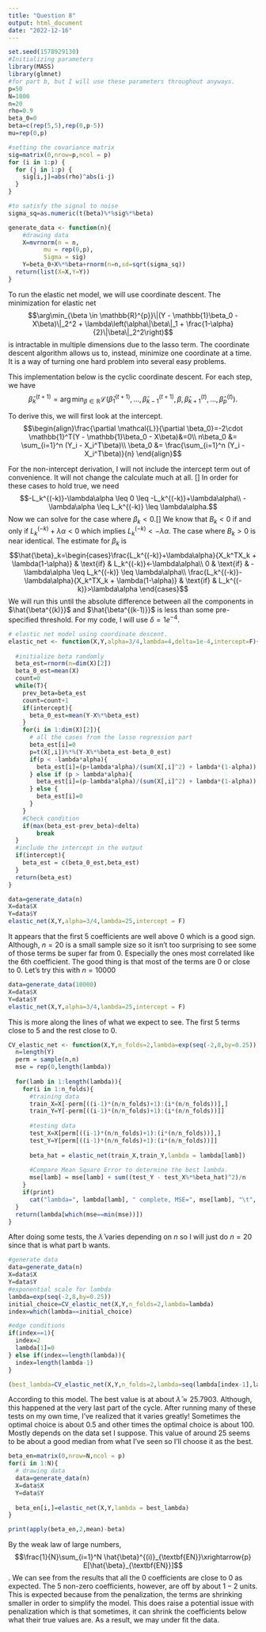 ```yaml
---
title: "Question 8"
output: html_document
date: "2022-12-16"
---
```


```r
set.seed(1578929130)
#Initializing parameters
library(MASS)
library(glmnet)
#for part b, but I will use these parameters throughout anyways.
p=50
N=1000
n=20
rho=0.9
beta_0=0
beta=c(rep(5,5),rep(0,p-5))
mu=rep(0,p)

#setting the covariance matrix
sig=matrix(0,nrow=p,ncol = p)
for (i in 1:p) {
  for (j in 1:p) {
    sig[i,j]=abs(rho)^abs(i-j)
  }
}

#to satisfy the signal to noise
sigma_sq=as.numeric(t(beta)%*%sig%*%beta)
```

```r
generate_data <- function(n){
    #drawing data
    X=mvrnorm(n = n,
          mu = rep(0,p), 
          Sigma = sig)
    Y=beta_0+X%*%beta+rnorm(n=n,sd=sqrt(sigma_sq))
  return(list(X=X,Y=Y))
}
```

To run the elastic net model, we will use coordinate descent. The minimization for elastic net $$\arg\min_{\beta \in \mathbb{R}^{p}}\|(Y - \mathbb{1}\beta_0 - X\beta)\|_2^2 + \lambda\left(\alpha\|\beta\|_1 + \frac{1-\alpha}{2}\|\beta\|_2^2\right)$$ is intractable in multiple dimensions due to the lasso term. The coordinate descent algorithm allows us to, instead, minimize one coordinate at a time. It is a way of turning one hard problem into several easy problems.

This implementation below is the cyclic coordinate descent. For each step, we have $$\hat{\beta}_k^{(t+1)}=\arg\min_{\beta \in \mathbb{R}} \mathcal{L}(\hat{\beta}_1^{(t+1)},...,\hat{\beta}_{k-1}^{(t+1)},\beta,\hat{\beta}_{k+1}^{(t)},...,\hat{\beta}_p^{(t)}).$$ 

To derive this, we will first look at the intercept. $$\begin{align}\frac{\partial \mathcal{L}}{\partial \beta_0}=-2\cdot \mathbb{1}^T(Y - \mathbb{1}\beta_0 - X\beta)&=0\\
n\beta_0 &= \sum_{i=1}^n (Y_i - X_i^T\beta)\\
\beta_0 &= \frac{\sum_{i=1}^n (Y_i - X_i^T\beta)}{n}
\end{align}$$

For the non-intercept derivation, I will not include the intercept term out of convenience. It will not change the calculate much at all. \[\begin{align}\frac{\partial \mathcal{L}}{\partial \beta_k}&=-2\cdot X_k^T(Y - X\beta) + \lambda\alpha \frac{\partial }{\partial \beta_k} \|\beta\|_1 + (1-\alpha)\beta_k=0 \tag{Let $L_k=X_k^T(Y - X\beta)$}\\
\tag{$L_k^{(-k)}=X_k^T(Y - X\beta^{(-k)})$ where $\beta^{(-k)}=\beta$ such that $\beta_k=0$}0&=\begin{cases}-L_k - \lambda\alpha + \lambda(1-\alpha)\beta_k & \text{if} &\beta_k<0\\
\left[-L_k^{(-k)}-\lambda\alpha,-L_k^{(-k)}+\lambda\alpha\right] & \text{if} & \beta_k=0\\
-L_k + \lambda\alpha + \lambda(1-\alpha)\beta_k & \text{if} &\beta_k>0\end{cases}\\
\end{align}\] In order for these cases to hold true, we need $$-L_k^{(-k)}-\lambda\alpha \leq 0 \leq -L_k^{(-k)}+\lambda\alpha\\
-\lambda\alpha \leq L_k^{(-k)} \leq \lambda\alpha.$$ Now we can solve for the case where $\beta_k<0$.\[\begin{align}-L_k^{(-k)}+X_k^TX_k\beta_k-\lambda\alpha+\lambda(1-\alpha)\beta_k&=0\tag{$L_k=L_k^{(-k)}-X_k^TX_k\beta_k$}\\
\left((X_k^TX_k + \lambda(1-\alpha)\right)\beta_k&=L_k^{(-k)}+\lambda \alpha\\
\beta_k=\frac{L_k^{(-k)}+\lambda\alpha}{X_k^TX_k + \lambda(1-\alpha)}.
\end{align}\] We know that $B_k < 0$ if and only if $L_k^{(-k)}+\lambda\alpha<0$ which implies $L_k^{(-k)}<-\lambda\alpha$. The case where $B_k>0$ is near identical. The estimate for $\beta_k$ is $$\hat{\beta}_k=\begin{cases}\frac{L_k^{(-k)}+\lambda\alpha}{X_k^TX_k + \lambda(1-\alpha)} & \text{if} & L_k^{(-k)}<-\lambda\alpha\\
0 & \text{if} & -\lambda\alpha \leq L_k^{(-k)} \leq \lambda\alpha\\
\frac{L_k^{(-k)}-\lambda\alpha}{X_k^TX_k + \lambda(1-\alpha)} & \text{if} & L_k^{(-k)}>\lambda\alpha
\end{cases}$$ We will run this until the absolute difference between all the components in $\hat{\beta^{(k)}}$ and $\hat{\beta^{(k-1)}}$ is less than some pre-specified threshold. For my code, I will use $\delta=1e^{-4}$.

```r
# elastic net model using coordinate descent.
elastic_net <- function(X,Y,alpha=3/4,lambda=4,delta=1e-4,intercept=F){
  
  #initialize beta randomly
  beta_est=rnorm(n=dim(X)[2])
  beta_0_est=mean(X)
  count=0
  while(T){
    prev_beta=beta_est
    count=count+1
    if(intercept){
      beta_0_est=mean(Y-X%*%beta_est)
    }
    for(i in 1:dim(X)[2]){
      # all the cases from the lasso regression part
      beta_est[i]=0
      p=t(X[,i])%*%(Y-X%*%beta_est-beta_0_est)
      if(p < -lambda*alpha){
        beta_est[i]=(p+lambda*alpha)/(sum(X[,i]^2) + lambda*(1-alpha))
      } else if (p > lambda*alpha){
        beta_est[i]=(p-lambda*alpha)/(sum(X[,i]^2) + lambda*(1-alpha))
      } else {
        beta_est[i]=0
      }
    }
    #Check condition
    if(max(beta_est-prev_beta)<delta)
        break
  }
  #include the intercept in the output
  if(intercept){
    beta_est = c(beta_0_est,beta_est)
  }
  return(beta_est)
}
```

```r
data=generate_data(n)
X=data$X
Y=data$Y
elastic_net(X,Y,alpha=3/4,lambda=25,intercept = F)
```
It appears that the first 5 coefficients are well above 0 which is a good sign. Although, $n=20$ is a small sample size so it isn't too surprising to see some of those terms be super far from 0. Especially the ones most correlated like the 6th coefficient. The good thing is that most of the terms are 0 or close to 0. Let's try this with $n=10000$

```r
data=generate_data(10000)
X=data$X
Y=data$Y
elastic_net(X,Y,alpha=3/4,lambda=25,intercept = F)
```
This is more along the lines of what we expect to see. The first 5 terms close to 5 and the rest close to 0.

```r
CV_elastic_net <- function(X,Y,n_folds=2,lambda=exp(seq(-2,8,by=0.25)),print=F){
  n=length(Y)
  perm = sample(n,n)
  mse = rep(0,length(lambda))
  
  for(lamb in 1:length(lambda)){
    for(i in 1:n_folds){
      #training data
      train_X=X[-perm[((i-1)*(n/n_folds)+1):(i*(n/n_folds))],]
      train_Y=Y[-perm[((i-1)*(n/n_folds)+1):(i*(n/n_folds))]]
      
      #testing data
      test_X=X[perm[((i-1)*(n/n_folds)+1):(i*(n/n_folds))],]
      test_Y=Y[perm[((i-1)*(n/n_folds)+1):(i*(n/n_folds))]]
      
      beta_hat = elastic_net(train_X,train_Y,lambda = lambda[lamb])
      
      #Compare Mean Square Error to determine the best lambda.
      mse[lamb] = mse[lamb] + sum((test_Y - test_X%*%beta_hat)^2)/n
    }
    if(print)
      cat("lambda=", lambda[lamb], " complete, MSE=", mse[lamb], "\t", lamb, "/", length(lambda),"\n")
  }
  return(lambda[which(mse==min(mse))])
}
```

After doing some tests, the $\hat{\lambda}$ varies depending on $n$ so I will just do $n=20$ since that is what part b wants.
```r
#generate data
data=generate_data(n)
X=data$X
Y=data$Y
#exponential scale for lambda
lambda=exp(seq(-2,8,by=0.25))
initial_choice=CV_elastic_net(X,Y,n_folds=2,lambda=lambda)
index=which(lambda==initial_choice)

#edge conditions
if(index==1){
  index=2
  lambda[1]=0
} else if(index==length(lambda)){
  index=length(lambda-1)
}

(best_lambda=CV_elastic_net(X,Y,n_folds=2,lambda=seq(lambda[index-1],lambda[index+1],length.out=41),print=T))
```
According to this model. The best value is at about $\hat{\lambda}\approx 25.7903$. Although, this happened at the very last part of the cycle. After running many of these tests on my own time, I've realized that it varies greatly! Sometimes the optimal choice is about $0.5$ and other times the optimal choice is about $100$. Mostly depends on the data set I suppose. This value of around $25$ seems to be about a good median from what I've seen so I'll choose it as the best.

```r
beta_en=matrix(0,nrow=N,ncol = p)
for(i in 1:N){
  # drawing data
  data=generate_data(n)
  X=data$X
  Y=data$Y
  
  beta_en[i,]=elastic_net(X,Y,lambda = best_lambda)
}

print(apply(beta_en,2,mean)-beta)
```

By the weak law of large numbers, $$\frac{1}{N}\sum_{i=1}^N \hat{\beta}^{(i)}_{\textbf{EN}}\xrightarrow{p} E[\hat{\beta}_{\textbf{EN}}]$$. We can see from the results that all the 0 coefficients are close to $0$ as expected. The 5 non-zero coefficients, however, are off by about $1-2$ units. This is expected because from the penalization, the terms are shrinking smaller in order to simplify the model. This does raise a potential issue with penalization which is that sometimes, it can shrink the coefficients below what their true values are. As a result, we may under fit the data.